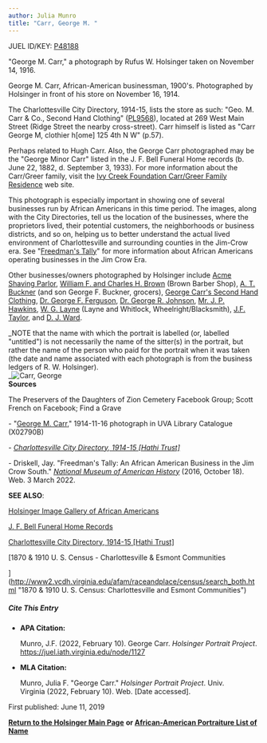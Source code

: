 ```yaml
---
author: Julia Munro
title: "Carr, George M. "
---
```

JUEL ID/KEY: [P48188](http://juel.iath.virginia.edu/public_person?person=48188 "P48188")

"George M. Carr," a photograph by Rufus W. Holsinger taken on November 14, 1916.

George M. Carr, African-American businessman, 1900's. Photographed by Holsinger in front of his store on November 16, 1914.  

The Charlottesville City Directory, 1914-15, lists the store as such: "Geo. M. Carr & Co., Second Hand Clothing" ([PL9568](http://juel.iath.virginia.edu/public_place?place=9568 "PL9568")), located at 269 West Main Street (Ridge Street the nearby cross-street). Carr himself is listed as "Carr George M, clothier h\[ome\] 125 4th N W" (p.57).

Perhaps related to Hugh Carr. Also, the George Carr photographed may be the "George Minor Carr" listed in the J. F. Bell Funeral Home records (b. June 22, 1882, d. September 3, 1933). For more information about the Carr/Greer family, visit the [Ivy Creek Foundation Carr/Greer Family Residence](https://ivycreekfoundation.org/carr-greer-family-residence "Ivy Creek Foundation Carr/Greer Family Residence Web Site") web site. 

This photograph is especially important in showing one of several businesses run by African Americans in this time period. The images, along with the City Directories, tell us the location of the businesses, where the proprietors lived, their potential customers, the neighborhoods or business districts, and so on, helping us to better understand the actual lived environment of Charlottesville and surrounding counties in the Jim-Crow era. See "[Freedman's Tally](https://americanhistory.si.edu/blog/freedoms-tally-african-american-business-jim-crow-south "\"Freedman's Tally\"")" for more information about African Americans operating businesses in the Jim Crow Era.

Other businesses/owners photographed by Holsinger include [Acme Shaving Parlor](http://juel.iath.virginia.edu/node/2164 "Acme Shaving Parlor Ad"), [William F. and Charles H. Brown](http://juel.iath.virginia.edu/node/1186 "William F. and Charles H. Brown") (Brown Barber Shop), [A. T. Buckner](http://juel.iath.virginia.edu/node/1190 "Buckner, A. T.") (and son George F. Buckner, grocers), [George Carr's Second Hand Clothing](https://juel.iath.virginia.edu/node/1127 "George Carr's Second Hand Clothing"), [Dr. George F. Ferguson](http://juel.iath.virginia.edu/node/1129 "Dr. George R. Ferguson"), [Dr. George R. Johnson](http://juel.iath.virginia.edu/node/1216 "Dr. Johnson"), [Mr. J. P. Hawkins](http://juel.iath.virginia.edu/node/1307 "Mr. J.P. Hawkins"), [W. G. Layne](http://juel.iath.virginia.edu/node/1504 "W. G. Layne") (Layne and Whitlock, Wheelright/Blacksmith), [J.F. Taylor](http://juel.iath.virginia.edu/node/2180 "J.F. Taylor"), and [D. J. Ward](http://juel.iath.virginia.edu/node/1530 "D.J. Ward"). 

_NOTE that the name with which the portrait is labelled (or, labelled "untitled") is not necessarily the name of the sitter(s) in the portrait, but rather the name of the person who paid for the portrait when it was taken (the date and name associated with each photograph is from the business ledgers of R. W. Holsinger).  
_![Carr, George](https://iiif.lib.virginia.edu/iiif/uva-lib:1042755/full/1000,1337/0/default.jpg "Carr, George M. ")   
**Sources**

The Preservers of the Daughters of Zion Cemetery Facebook Group; Scott French on Facebook; Find a Grave

\- "[George M. Carr](http://search.lib.virginia.edu/catalog/uva-lib:1042755#?c=0&m=0&s=0&cv=0&xywh=-1597%2C-1%2C7913%2C5867 "Carr, George M. ")," 1914-11-16 photograph in UVA Library Catalogue (X02790B) 

\- _[Charlottesville City Directory, 1914-15 \[Hathi Trust\]](https://catalog.hathitrust.org/Record/101954103 "Charlottesville City Directory 1914-15")_

\- Driskell, Jay. "Freedman's Tally: An African American Business in the Jim Crow South." [_National Museum of American History_](https://americanhistory.si.edu/blog/freedoms-tally-african-american-business-jim-crow-south "Freedman's Tally") (2016, October 18). Web. 3 March 2022.  
  

**SEE ALSO**:

[Holsinger Image Gallery of African Americans](http://rwholsingerphotos.org/images.php "Holsinger Image Gallery of African Americans")

[J. F. Bell Funeral Home Records](http://www2.vcdh.virginia.edu/afam/raceandplace/perl_scripts/funeral_search.html "J. F. Bell Funeral Home Database")

[Charlottesville City Directory, 1914-15 \[Hathi Trust\]](https://catalog.hathitrust.org/Record/101954103 "Charlottesville City Directory, 1914-15") 

[1870 & 1910 U. S. Census - Charlottesville & Esmont Communities  
  
](http://www2.vcdh.virginia.edu/afam/raceandplace/census/search_both.html "1870 & 1910 U. S. Census: Charlottesville and Esmont Communities")

##### **Cite This Entry**

*   **APA Citation:**
    
    Munro, J.F. (2022, February 10). George Carr. _Holsinger Portrait Project_. https://juel.iath.virginia.edu/node/1127
    
*   **MLA Citation:**
    
    Munro, Julia F. "George Carr." _Holsinger Portrait Project_. Univ. Virginia (2022, February 10). Web. \[Date accessed\].
    

First published: June 11, 2019    

[**Return to the Holsinger Main Page**](http://juel.iath.virginia.edu/node/980) **or [African-American Portraiture List of Name](http://juel.iath.virginia.edu/node/996)**